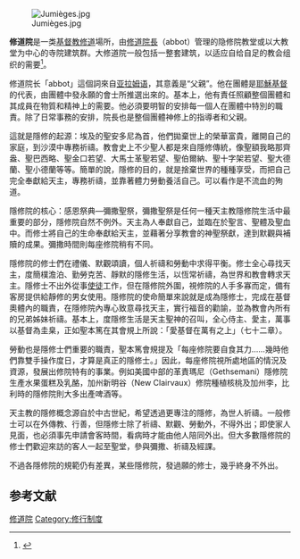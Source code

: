 {{refimprove|time=2018-02-03T10:42:34+00:00}}
[[File:Jumièges.jpg|thumb]]

'''修道院'''是一类[[基督教|基督教]][[修道_(基督教)|修道]]場所，由[[修道院長|修道院長]]（abbot）管理的隐修院教堂或以大教堂为中心的寺院建筑群。大修道院一般包括一整套建筑，以适应自给自足的教会组织的需要<ref>{{Cite book | author = 徐惟诚 | title = 不列颠百科全书国际中文版 | url = https://archive.org/details/encyclopediabrit01brit | location = 北京 | publisher = 中国大百科全书出版社 | date = 1999年4月 | pages = [https://archive.org/details/encyclopediabrit01brit/page/n16 8] | ISBN = 7-5000-6060-2 | accessdate = 2016 | language = 中文 | }}</ref>。

修道院长「abbot」這個詞來自[[亚拉姆语|亚拉姆语]]，其意義是“父親”。他在團體是[[耶穌基督|耶穌基督]]的代表，由團體中發永願的會士所推選出來的。基本上，他有責任照顧整個團體和其成員在物質和精神上的需要。他必須要明智的安排每一個人在團體中特別的職責。除了日常事務的安排，院長也是整個團體神修上的指導者和父親。

這就是隱修的起源：埃及的聖安多尼為首，他們拋棄世上的榮華富貴，離開自己的家庭，到沙漠中專務祈禱。教會史上不少聖人都是來自隱修傳統，像聖額我略那齊盎、聖巴西略、聖金口若望、大馬士革聖若望、聖伯爾納、聖十字架若望、聖大德蘭、聖小德蘭等等。簡單的說，隱修的目的，就是捨棄世界的種種享受，而把自己完全奉獻給天主，專務祈禱，並靠著體力勞動養活自己。可以看作是不流血的殉道。

隱修院的核心：感恩祭典—彌撒聖祭，彌撒聖祭是任何一種天主教隱修院生活中最重要的部分，隱修院自然不例外。天主為人奉獻自己，並臨在於聖言、聖體及聖血中。而修士將自己的生命奉獻給天主，並藉著分享教會的神聖祭獻，達到默觀與補贖的成果。彌撒時間則每座修院稍有不同。

隱修院的修士們在禮儀、默觀頌讀，個人祈禱和勞動中求得平衡。修士全心尋找天主，度簡樸澹泊、勤勞克苦、靜默的隱修生活，以恆常祈禱，為世界和教會轉求天主。隱修士不出外從事[[使徒|使徒]]工作，但在隱修院外圍，視修院的人手多寡而定，備有客房提供給靜修的男女使用。隱修院的使命簡單來說就是成為隱修士，完成在基督奧體內的職責，在隱修院內專心致意尋找天主，實行福音的勸諭，並為教會內所有的兄弟姊妹祈禱。基本上，度隱修生活是天主聖神的召叫，全心侍主、愛主，萬事以基督為圭臬，正如聖本篤在其會規上所說：「愛基督在萬有之上」（七十二章）。

勞動也是隱修士們重要的職責，聖本篤會規提及「每座修院要自食其力……幾時他們靠雙手操作度日，才算是真正的隱修士。」因此，每座修院視所處地區的情況及資源，發展出修院特有的事業。例如美國中部的革責瑪尼（Gethsemani）隱修院生產水果蛋糕及乳酪，加州新明谷（New Clairvaux）修院種植核桃及加州李，比利時的隱修院則大多出產啤酒等。

天主教的隱修概念源自於中古世紀，希望透過更專注的隱修，為世人祈禱。一般修士可以在外傳教、行善，但隱修士除了祈禱、默觀、勞動外，不得外出；即使家人見面，也必須事先申請會客時間，看病時才能由他人陪同外出。但大多數隱修院的修士們歡迎來訪的客人一起至聖堂，參與彌撒、祈禱及經課。

不過各隱修院的規範仍有差異，某些隱修院，發過願的修士，幾乎終身不外出。

{{Authority control}}

== 参考文献 ==
{{Reflist|30em}}

[[Category:修道院|]]
[[Category:修行制度|Category:修行制度]]